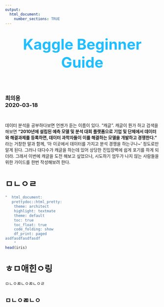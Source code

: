 ```yaml
---
output: 
  html_document:
    number_sections: TRUE
---
```

<header>
<p align="center">
<br>
<font size="10" color="#20BEFF">
**Kaggle Beginner Guide** 
</font>
</p>
</header>

<br>
<font size="4">
**최의용** <br> 
**2020-03-18**
</font>

<br>

데이터 분석을 공부하다보면 언젠가 듣는 이름이 있다. "캐글". 캐글이 뭔가 하고 검색을 해보면 **"2010년에 설립된 예측 모델 및 분석 대회 플랫폼으로 기업 및 단체에서 데이터와 해결과제를 등록하면, 데이터 과학자들이 이를 해결하는 모델을 개발하고 경쟁한다."** 라는 거창한 말과 함께, '아 이곳에서 데이터를 가지고 분석 경쟁을 하는구나~' 정도로만 알게 된다. 그러나 대다수가 캐글을 하는데 있어 상당한 진입장벽에 쉽게 포기를 하게 되더라. 그래서 이번에 캐글을 도전 해보고 싶었으나, 시도하기 엄두가 나지 않는 사람들을 위한 가이드를 한번 작성해보려 한다.






# ㅁㄴㅇㄹ
```r
"  html_document:
   prettydoc::html_pretty:
    theme: architect
    highlight: textmate
    theme: default
    toc: true
    toc_float: true
    code_folding: show
    df_print: paged
asdfasdfasdfasdf
    "
head(iris)
```


# ㅎㅁ애힌ㅇ링

ㅁㄴㅇㄻㄴㅇㄻㄴㅇㄹ

## ㅁㄴㅇㄻㄴㅇ